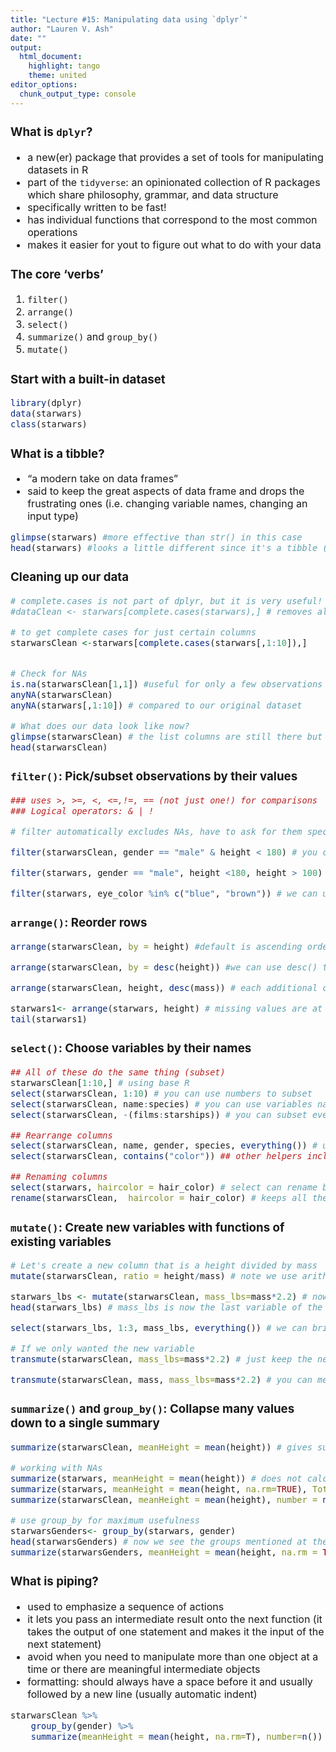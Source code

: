 ```yaml
---
title: "Lecture #15: Manipulating data using `dplyr`"
author: "Lauren V. Ash"
date: ""
output: 
  html_document: 
    highlight: tango
    theme: united
editor_options: 
  chunk_output_type: console
---
```

<font size="3">   

### What is `dplyr`?   
+ a new(er) package that provides a set of tools for manipulating datasets in R   
+ part of the `tidyverse`: an opinionated collection of R packages which share philosophy, grammar, and data structure   
+ specifically written to be fast!   
+ has individual functions that correspond to the most common operations    
+ makes it easier for yout to figure out what to do with your data   

### The core 'verbs'
1. `filter()`   
2. `arrange()`   
3. `select()`   
4. `summarize()` and `group_by()`     
5. `mutate()`   


### Start with a built-in dataset   
```r
library(dplyr)
data(starwars)
class(starwars)

```
### What is a tibble?    
+ "a modern take on data frames"   
+ said to keep the great aspects of data frame and drops the frustrating ones (i.e. changing variable names, changing an input type)   

```r
glimpse(starwars) #more effective than str() in this case   
head(starwars) #looks a little different since it's a tibble (mentions dimensions and also states variable type)
```

### Cleaning up our data   
```r
# complete.cases is not part of dplyr, but it is very useful!
#dataClean <- starwars[complete.cases(starwars),] # removes all rows with NA values but doesn't work with lists

# to get complete cases for just certain columns 
starwarsClean <-starwars[complete.cases(starwars[,1:10]),]


# Check for NAs
is.na(starwarsClean[1,1]) #useful for only a few observations since it returns a list of True/False
anyNA(starwarsClean)
anyNA(starwars[,1:10]) # compared to our original dataset

# What does our data look like now?
glimpse(starwarsClean) # the list columns are still there but no NAs in columns 1-10
head(starwarsClean)
```


### `filter()`: Pick/subset observations by their values 
```r
### uses >, >=, <, <=,!=, == (not just one!) for comparisons   
### Logical operators: & | !

# filter automatically excludes NAs, have to ask for them specifically 

filter(starwarsClean, gender == "male" & height < 180) # you can also use commas in place of &   

filter(starwars, gender == "male", height <180, height > 100) # can add multiple conditions for the same variable   

filter(starwars, eye_color %in% c("blue", "brown")) # we can use %in% for a few conditions, similar to ==
```


### `arrange()`: Reorder rows   
```r
arrange(starwarsClean, by = height) #default is ascending order   

arrange(starwarsClean, by = desc(height)) #we can use desc() to change that

arrange(starwarsClean, height, desc(mass)) # each additional column used to break ties with the preceding column

starwars1<- arrange(starwars, height) # missing values are at the end; note we haven't been assigning anything to a variable, just printing (until now) 
tail(starwars1)

```



### `select()`: Choose variables by their names    
```r
## All of these do the same thing (subset)
starwarsClean[1:10,] # using base R
select(starwarsClean, 1:10) # you can use numbers to subset
select(starwarsClean, name:species) # you can use variables names too
select(starwarsClean, -(films:starships)) # you can subset everything except particular variables

## Rearrange columns
select(starwarsClean, name, gender, species, everything()) # using the everything() helper function is useful if you have a few variables to move to the beginning
select(starwarsClean, contains("color")) ## other helpers include: ends_with, starts_with, matches (reg ex), num_range

## Renaming columns
select(starwars, haircolor = hair_color) # select can rename but only keeps specified variable; actual name of the column comes after stating new name
rename(starwarsClean,  haircolor = hair_color) # keeps all the variables
```


### `mutate()`: Create new variables with functions of existing variables   
```r
# Let's create a new column that is a height divided by mass
mutate(starwarsClean, ratio = height/mass) # note we use arithmetic operators 

starwars_lbs <- mutate(starwarsClean, mass_lbs=mass*2.2) # now let's convert kg to lbs
head(starwars_lbs) # mass_lbs is now the last variable of the tibble

select(starwars_lbs, 1:3, mass_lbs, everything()) # we can bring it to the beginning using select

# If we only wanted the new variable
transmute(starwarsClean, mass_lbs=mass*2.2) # just keep the new variable

transmute(starwarsClean, mass, mass_lbs=mass*2.2) # you can mention variables you want to keep in the new dataset
```


### `summarize()` and `group_by()`: Collapse many values down to a single summary 
```r
summarize(starwarsClean, meanHeight = mean(height)) # gives summary statistics for entire tibble

# working with NAs
summarize(starwars, meanHeight = mean(height)) # does not calculate mean if NAs are present
summarize(starwars, meanHeight = mean(height, na.rm=TRUE), TotalNumber = n()) # n() is a useful function in determining sample size
summarize(starwarsClean, meanHeight = mean(height), number = n() ) #na.rm not necessary since we are working with a clean dataset

# use group_by for maximum usefulness
starwarsGenders<- group_by(starwars, gender)
head(starwarsGenders) # now we see the groups mentioned at the top of the tibble
summarize(starwarsGenders, meanHeight = mean(height, na.rm = TRUE), number = n() ) # now we can compare height and sample size between groups
```


### What is piping? 
+ used to emphasize a sequence of actions   
+ it lets you pass an intermediate result onto the next function (it takes the output of one statement and makes it the input of the next statement)
+ avoid when you need to manipulate more than one object at a time or there are meaningful intermediate objects   
+ formatting: should always have a space before it and usually followed by a new line (usually automatic indent)

```r
starwarsClean %>%
    group_by(gender) %>%
    summarize(meanHeight = mean(height, na.rm=T), number=n()) # so much cleaner! notice we lost a bunch of groups with the clean dataset
```
</font>
